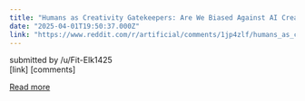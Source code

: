 ```yaml
---
title: "Humans as Creativity Gatekeepers: Are We Biased Against AI Creativity?"
date: "2025-04-01T19:50:37.000Z"
link: "https://www.reddit.com/r/artificial/comments/1jp4zlf/humans_as_creativity_gatekeepers_are_we_biased/"
---
```


submitted by    /u/Fit-Elk1425  
 [link]   [comments]

[Read more](https://www.reddit.com/r/artificial/comments/1jp4zlf/humans_as_creativity_gatekeepers_are_we_biased/)
